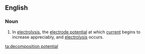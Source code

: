 ==English==

===Noun===
{{en-noun}}

# {{lb|en|chemistry}} In [[electrolysis]], the [[electrode potential]] at which [[current]] begins to increase appreciably, and [[electrolysis]] occurs.

[[ta:decomposition potential]]